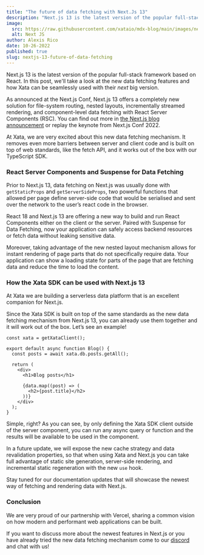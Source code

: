 ```yaml
---
title: "The future of data fetching with Next.Js 13"
description: "Next.js 13 is the latest version of the popular full-stack framework based on React. In this post, we'll take a look at the new data fetching features and how Xata can be seamlessly used with their next big version."
image:
  src: https://raw.githubusercontent.com/xataio/mdx-blog/main/images/nextjs-13-future-of-data-fetching.png
  alt: Next JS
author: Alexis Rico
date: 10-26-2022
published: true
slug: nextjs-13-future-of-data-fetching
---
```


Next.js 13 is the latest version of the popular full-stack framework based on React. In this post, we'll take a look at the new data fetching features and how Xata can be seamlessly used with their _next_ big version.

As announced at the Next.js Conf, Next.js 13 offers a completely new solution for file-system routing, nested layouts, incrementally streamed rendering, and component-level data fetching with React Server Components (RSC). You can find out more in [the Next.js blog announcement](https://nextjs.org/blog/next-13) or replay the keynote from Next.js Conf 2022.

At Xata, we are very excited about this new data fetching mechanism. It removes even more barriers between server and client code and is built on top of web standards, like the fetch API, and it works out of the box with our TypeScript SDK.

### React Server Components and Suspense for Data Fetching

Prior to Next.js 13, data fetching on Next.js was usually done with `getStaticProps` and `getServerSideProps`, two powerful functions that allowed per page define server-side code that would be serialised and sent over the network to the user’s react code in the browser.

React 18 and Next.js 13 are offering a new way to build and run React Components either on the client or the server. Paired with Suspense for Data Fetching, now your application can safely access backend resources or fetch data without leaking sensitive data.

Moreover, taking advantage of the new nested layout mechanism allows for instant rendering of page parts that do not specifically require data. Your application can show a loading state for parts of the page that are fetching data and reduce the time to load the content.

### How the Xata SDK can be used with Next.js 13

At Xata we are building a serverless data platform that is an excellent companion for Next.js.

Since the Xata SDK is built on top of the same standards as the new data fetching mechanism from Next.js 13, you can already use them together and it will work out of the box. Let’s see an example!

```tsx
const xata = getXataClient();

export default async function Blog() {
  const posts = await xata.db.posts.getAll();

  return (
    <div>
      <h1>Blog posts</h1>

      {data.map((post) => (
        <h2>{post.title}</h2>
      ))}
    </div>
  );
}
```

Simple, right? As you can see, by only defining the Xata SDK client outside of the server component, you can run any async query or function and the results will be available to be used in the component.

In a future update, we will expose the new cache strategy and data revalidation properties, so that when using Xata and Next.js you can take full advantage of static site generation, server-side rendering, and incremental static regeneration with the new `use` hook.

Stay tuned for our documentation updates that will showcase the newest way of fetching and rendering data with Next.js.

### Conclusion

We are very proud of our partnership with Vercel, sharing a common vision on how modern and performant web applications can be built.

If you want to discuss more about the newest features in Next.js or you have already tried the new data fetching mechanism come to our [discord](http://xata.io/discord) and chat with us!
